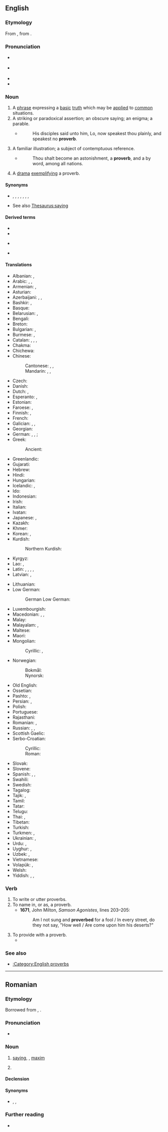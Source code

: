{{also|pro-verb|Proverbs}}
==English==
{{wikipedia}}

===Etymology===
{{root|en|ine-pro|*pro-}}
From {{etyl|fro|en}} {{m|fro|proverbe}}, from {{etyl|la|en}} {{m|la|proverbium}}.

===Pronunciation===
* {{a|UK}} {{IPA|en|/ˈpɹɒvɜːb/}}
* {{a|US}} {{IPA|en|/ˈpɹɑːvɝːb/}}
* {{audio|en|en-us-proverb.ogg|Audio (US)}}
* {{rhymes|en|ɜː(ɹ)b}}

===Noun===
{{en-noun}}

# A [[phrase]] expressing a [[basic]] [[truth]] which may be [[apply|applied]] to [[common]] situations.
# A striking or paradoxical assertion; an obscure saying; an enigma; a parable.
#* {{RQ:KJV|John|16|29}}
#*: His disciples said unto him, Lo, now speakest thou plainly, and speakest no '''proverb'''.
# A familiar illustration; a subject of contemptuous reference.
#* {{RQ:KJV|Deuteronomy|28|37}}
#*: Thou shalt become an astonishment, a '''proverb''', and a by word, among all nations.
# A [[drama]] [[exemplify]]ing a proverb.

====Synonyms====
* {{sense|phrase expressing a basic truth}} {{l|en|adage}}, {{l|en|apothegm}}, {{l|en|byword}}, {{l|en|maxim}}, {{l|en|paroemia}}, {{l|en|saw}}, {{l|en|saying}}, {{l|en|sententia}}
* See also [[Thesaurus:saying]]

====Derived terms====
{{rel-top3|Terms derived from "proverb"}}
* {{l|en|proverbial}}
* {{l|en|proverbiology}}
{{rel-mid3}}
* {{l|en|Proverbs}}
{{rel-mid3}}
* {{l|en|proverbs hunt in pairs}}
{{rel-bottom}}

====Translations====
{{trans-top|phrase expressing a basic truth}}
* Albanian: {{t+|sq|thënie|f}}, {{t+|sq|proverb|m}}
* Arabic: {{t+|ar|مَثَل|m}}, {{t|ar|حِكْمَة|f}}, {{t|ar|مَقَال|m}}
* Armenian: {{t+|hy|առած}}, {{t+|hy|ասացվածք}}
* Asturian: {{t|ast|proverbiu|m}}
* Azerbaijani: {{t|az|məsəl}}, {{t|az|atasözü}}, {{t|az|atalar sözü}}
* Bashkir: {{t|ba|мәҡәл}}, {{t|ba|әйтем}}
* Basque: {{t|eu|atsotitz}}
* Belarusian: {{t|be|пры́казка|f}}, {{t|be|прысло́ўе|n}}
* Bengali: {{t|bn|প্রবাদ}}
* Breton: {{t+|br|krennlavar|m}}
* Bulgarian: {{t+|bg|посло́вица|f}}, {{t+|bg|погово́рка|f}}
* Burmese: {{t+|my|စကားပုံ}}, {{t+|my|ဆိုထုံး}}
* Catalan: {{t+|ca|proverbi|m}}, {{t+|ca|dita|f}}, {{t+|ca|refrany|m}}, {{t+|ca|parèmia|f}}
* Chakma: {{t|ccp|𑄓𑄊𑄧𑄇𑄧𑄙|tr=ḍāghakadhā}}
* Chichewa: {{t|ny|mwambi}}
* Chinese:
*: Cantonese: {{t|yue|箴言|tr=zam1 jin4}}, {{t|yue|諺語}}, {{t|yue|谚语|tr=jin6 jyu5}}
*: Mandarin: {{t+|cmn|箴言|tr=zhēnyán}}, {{t+|cmn|諺語}}, {{t+|cmn|谚语|tr=yànyǔ}}
* Czech: {{t+|cs|přísloví|n}}
* Danish: {{t|da|ordsprog|n}}
* Dutch: {{t+|nl|spreekwoord|n}}, {{t+|nl|gezegde|n}}
* Esperanto: {{t+|eo|proverbo}}, {{t|eo|sentenco}}
* Estonian: {{t|et|vanasõna}}
* Faroese: {{t|fo|orðtak|n}}, {{t|fo|orðatak|n}}
* Finnish: {{t+|fi|sananlasku}}, {{t+|fi|sanonta}}
* French: {{t+|fr|proverbe|m}}
* Galician: {{t|gl|proverbio|m}}, {{t|gl|refrán|m}}, {{t+|gl|verbo|m}}
* Georgian: {{t|ka|ანდაზა}}
* German: {{t+|de|Sprichwort|n}}, {{t|de|Denkspruch|m}}, {{t+|de|Redensart|f}}; {{t|de|Proverb|n}} {{qualifier|obsolete}}
* Greek: {{t+|el|παροιμία|f}}
*: Ancient: {{t|grc|παροιμία|f}}
* Greenlandic: {{t|kl|ussat}}
* Gujarati: {{t|gu|કહેવત|f}}
* Hebrew: {{t+|he|פִּתְגָּם|m|tr=pitgám}}
* Hindi: {{t+|hi|कहावत|f}}
* Hungarian: {{t+|hu|közmondás}}
* Icelandic: {{t+|is|málsháttur|m}}, {{t|is|orðskviður|m}}
* Ido: {{t+|io|proverbo}}
* Indonesian: {{t+|id|peribahasa}}
* Irish: {{t|ga|seanfhocal|m}}
* Italian: {{t+|it|proverbio|m}}
* Ivatan: {{t|ivv|pananahan}}
* Japanese: {{t+|ja|諺|tr=ことわざ, kotowaza}}, {{t+|ja|格言|tr=かくげん, kakugen}}
* Kazakh: {{t+|kk|мақал}}
* Khmer: {{t+|km|សុភាសិត}}
* Korean: {{t+|ko|속담(俗談)}}, {{t+|ko|격언(格言)}}
* Kurdish:
*: Northern Kurdish: {{t+|kmr|gotinên pêşiyan}}
* Kyrgyz: {{t|ky|макал}}
* Lao: {{t|lo|ພາສິດ}}, {{t|lo|ສຸພາສິດ}}
* Latin: {{t|la|adagiō|f}}, {{t|la|adagium|n}}, {{t|la|paroemia|f}}, {{t|la|proverbium|n}}, {{t|la|sententia|f}}
* Latvian: {{t+|lv|sakāmvārds|m}}, {{t+|lv|paruna|f}}
{{trans-mid}}
* Lithuanian: {{t|lt|patarlė|f}}
* Low German: {{t|nds|Snacks}}
*: German Low German: {{t+|nds-de|Spriekel|n}} {{qualifier|Vest Recklinghausen}}
* Luxembourgish: {{t|lb|Sprachwuert|n}}
* Macedonian: {{t|mk|поговорка|f}}, {{t|mk|изрека|f}}, {{t|mk|пословица|f}}
* Malay: {{t+|ms|peribahasa}}
* Malayalam: {{t+|ml|പഴഞ്ചൊല്ല്}}, {{t+|ml|പഴമൊഴി}}
* Maltese: {{t|mt|qawl|m}}
* Maori: {{t|mi|rārangi whakataukī}}
* Mongolian:
*: Cyrillic: {{t|mn|зүйр цэцэн үг}}, {{t|mn|зүйр үг}}
* Norwegian:
*: Bokmål: {{t+|nb|ordtak|n}}
*: Nynorsk: {{t|nn|ordtak|n}}
* Old English: {{t-needed|ang}}
* Ossetian: {{t|os|ӕмбисонд}}
* Pashto: {{t|ps|متل|m|tr=matál}}, {{t|ps|مثل|m|tr=masál}}
* Persian: {{t+|fa|مثل|tr=masal}}, {{t+|fa|مقال|tr=maqâl}}
* Polish: {{t+|pl|przysłowie|n}}
* Portuguese: {{t+|pt|provérbio|m}}
* Rajasthani: {{t|raj|कैवत|tr=kaivat}}
* Romanian: {{t+|ro|proverb|n}}, {{t+|ro|proverbe|n-p}}
* Russian: {{t+|ru|посло́вица|f}}, {{t+|ru|погово́рка|f}}, {{t+|ru|при́сказка|f}}
* Scottish Gaelic: {{t|gd|seanfhacal|m}}
* Serbo-Croatian:
*: Cyrillic: {{t|sh|по̀словица|f}}
*: Roman: {{t+|sh|pòslovica|f}}
* Slovak: {{t|sk|príslovie|n}}
* Slovene: {{t+|sl|pregovor|m}}
* Spanish: {{t+|es|proverbio|m}}, {{t+|es|refrán|m}}, {{t+|es|paremia|f}}
* Swahili: {{t+|sw|methali}}
* Swedish: {{t+|sv|ordspråk|n}}
* Tagalog: {{t|tl|salawikain}}
* Tajik: {{t|tg|масал}}, {{t|tg|мақол}}
* Tamil: {{t+|ta|பழமொழி}}
* Tatar: {{t+|tt|мәкаль}}
* Telugu: {{t+|te|నానుడి}}
* Thai: {{t+|th|ภาษิต}}, {{t+|th|สุภาษิต}}
* Tibetan: {{t|bo|གཏམ་དཔེ།}}
* Turkish: {{t+|tr|atasözü}}
* Turkmen: {{t|tk|atalar sözi}}, {{t|tk|nakyl}}
* Ukrainian: {{t+|uk|прислі́в'я|n}}, {{t|uk|при́казка|f}}
* Urdu: {{t|ur|کہاوت|f|tr=kahāvat}}, {{t|ur|ضرب المثل|tr=zarab almisāl}}
* Uyghur: {{t|ug|ھېكمەت}}, {{t|ug|ماقال}}
* Uzbek: {{t+|uz|maqol}}, {{t+|uz|masal}}
* Vietnamese: {{t+|vi|tục ngữ}}
* Volapük: {{t+|vo|spiket}}, {{qualifier|older term}} {{t|vo|pükedavöd}}
* Welsh: {{t+|cy|dihareb|f}}
* Yiddish: {{t+|yi|שפּריכוואָרט|n}}, {{t|yi|וועלטסווערטל|n}}, {{t|yi|פֿאָלקסווערטל|n}}
{{trans-bottom}}

===Verb===
{{en-verb}}

# To write or utter proverbs.
# To name in, or as, a proverb.
#* '''1671''', John Milton, ''Samson Agonistes'', lines 203–205:
#*: Am I not sung and '''proverbed''' for a fool / In every street, do they not say, "How well / Are come upon him his deserts?"
# To provide with a proverb.
#* {{RQ:Shakespeare Romeo and Juliet|I|iv|passage=I am '''proverbed''' with a grandsire phrase.}}

{{Webster 1913}}

===See also===
* [[:Category:English proverbs]]

----

==Romanian==

===Etymology===
Borrowed from {{bor|ro|la|proverbium}}, {{bor|ro|fr|proverbe}}.

===Pronunciation===
* {{IPA|ro|/proˈverb/}}

===Noun===
{{ro-noun|n|e}}

# [[saying]], {{l|en|proverb}}, [[maxim]]
# {{lb|ro|dated}} {{l|en|proverb}} {{gloss|drama exemplifying a proverb}}

====Declension====
{{ro-noun-n}}

====Synonyms====
* {{sense|saying}} {{l|ro|parimie}}, {{l|ro|zicală}}, {{l|ro|zicătoare}}

===Further reading===
* {{R:DEX}}
